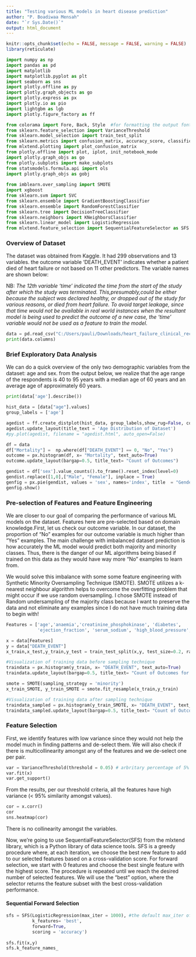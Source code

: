 ```yaml
---
title: "Testing various ML models in heart disease prediction"
author: "P. Boadiwaa Mensah"
date: "`r Sys.Date()`"
output: html_document
---
```


```r
knitr::opts_chunk$set(echo = FALSE, message = FALSE, warning = FALSE)
library(reticulate)
```

```python
import numpy as np
import pandas as pd
import matplotlib
import matplotlib.pyplot as plt
import seaborn as sns
import plotly.offline as py
import plotly.graph_objects as go
import plotly.express as px
import plotly.io as pio 
import lightgbm as lgb
import plotly.figure_factory as ff

from colorama import Fore, Back, Style  #for formatting the output font of printed texts
from sklearn.feature_selection import VarianceThreshold
from sklearn.model_selection import train_test_split
from sklearn.metrics import confusion_matrix, accuracy_score, classification_report, precision_score,recall_score
from mlxtend.plotting import plot_confusion_matrix
from plotly.offline import plot, iplot, init_notebook_mode
import plotly.graph_objs as go
from plotly.subplots import make_subplots
from statsmodels.formula.api import ols
import plotly.graph_objs as gobj
 
from imblearn.over_sampling import SMOTE
import xgboost
from sklearn.svm import SVC
from sklearn.ensemble import GradientBoostingClassifier
from sklearn.ensemble import RandomForestClassifier
from sklearn.tree import DecisionTreeClassifier
from sklearn.neighbors import KNeighborsClassifier
from sklearn.linear_model import LogisticRegression
from mlxtend.feature_selection import SequentialFeatureSelector as SFS 

``` 

### Overview of Dataset

The dataset was obtained from Kaggle. It had 299 observations and 13 variables. the outcome variable 'DEATH_EVENT' indicates whether a patient died of heart failure or not based on 11 other predictors. The variable names are shown below:

NB: *The 12th variable 'time' indicated the time from the start of the study after which the study was terminated. This,presumably,could be either because the subject was declared healthy, or dropped out of the study for various reasons, or died from heart failure. To avoid target leakage, since that time would not be available in real world instances when the resultant model is being used to predict the outcome of a new case, the 'time' variable would not be used as a feature to train the model.*

```python
data = pd.read_csv("C:/Users/pauli/Downloads/heart_failure_clinical_records_dataset.csv")
print(data.columns)
```

### Brief Exploratory Data Analysis

We can do a quick overview of the only two demographic variables from the dataset: age and sex. from the output below, we realize that the age range of the respondents is 40 to 95 years with a median age of 60 years and an average age of approximately 60 years.
```python
print(data['age'].describe())
```

```python
hist_data = [data["age"].values]
group_labels = ['age']

agedist = ff.create_distplot(hist_data, group_labels,show_rug=False, colors=['#37AA9C'])
agedist.update_layout(title_text = 'Age Distribution of Dataset')
#py.plot(agedist, filename = "agedist.html", auto_open=False)

```

```python
df = data
df["Mortality"] =  np.where(df["DEATH_EVENT"] == 0, "No", "Yes")
outcome = px.histogram(df, x= "Mortality", text_auto=True)
outcome.update_layout(bargap=0.5, title_text= "Count of Outcomes")

```


```python
gendist = df['sex'].value_counts().to_frame().reset_index(level=0)
gendist.replace([1,0],["Male", "Female"], inplace = True)
genfig = px.pie(gendist, values = 'sex', names='index', title  = "Gender Distribution of Dataset" )
genfig.show()
```

### Pre-selection of Features and Feature Engineering

We are closer to our goal of comparing the performance of various ML models on the dataset. Features here are pre-selected based on domain knowledge.First, let us check our outcome variable. In our dataset, the proportion of "No" examples for our outcome variable is much higher than "Yes" examples. The main challenge with imbalanced dataset prediction is how accurately the ML model would predict both majority and minority classes. Thus, there is the danger of our ML algorithms being biased if trained on this data as they would have way more "No" examples to learn from. 

We would solve this imbalance with some some feature engineering with Synthetic Minority Oversampling Technique (SMOTE). SMOTE utilizes a k-nearest neighbour algorithm helps to overcome the overfitting problem that might occur if we use random oversampling.
I chose SMOTE instead of Random undersampling of the majority class because I want to preserve the data and not eliminate any examples since I do not have much training data to begin with!

```python
Features = ['age','anaemia','creatinine_phosphokinase', 'diabetes',
            'ejection_fraction', 'serum_sodium', 'high_blood_pressure','smoking']

x = data[Features]
y = data["DEATH_EVENT"]
x_train,x_test,y_train,y_test = train_test_split(x,y, test_size=0.2, random_state=2)

#Visualization of training data before sampling technique
traindata = px.histogram(y_train, x= "DEATH_EVENT", text_auto=True)
traindata.update_layout(bargap=0.5, title_text= "Count of Outcomes for Training Dataset")

```

```python
smote = SMOTE(sampling_strategy = 'minority')
x_train_SMOTE, y_train_SMOTE = smote.fit_resample(x_train,y_train)

#Visualization of training data after sampling technique
traindata_sampled = px.histogram(y_train_SMOTE, x= "DEATH_EVENT", text_auto=True)
traindata_sampled.update_layout(bargap=0.5, title_text= "Count of Outcomes for Training Dataset after Sampling")

```

### Feature Selection

First, we identify features with low variance since they would not help the model much in finding patterns and de-select them. We will also check if there is multicollinearity amongst any of the features and we de-select one per pair.

```python
var = VarianceThreshold(threshold = 0.05) # arbritary percentage of 5% for the minimum variance to be allowed. Thus features with a minimum of 95% similarity of values would be dropped.
var.fit(x) 
var.get_support()

```
From the results, per our threshold criteria, all the features have high variance (< 95% similarity amongst values).

```python
cor = x.corr() 
cor
sns.heatmap(cor)
``` 
There is no collinearity amongst the variables.

Now, we're going to use SequentialFeatureSelector(SFS) from the mlxtend library, which is a Python library of data science tools. SFS is a greedy procedure where, at each iteration, we choose the best new feature to add to our selected features based on a cross-validation score. For forward selection, we start with 0 features and choose the best single feature with the highest score. The procedure is repeated until we reach the desired number of selected features. We will use the “best” option, where the selector returns the feature subset with the best cross-validation performance.

#### Sequential Forward Selection
```python
sfs = SFS(LogisticRegression(max_iter = 1000), #the default max_iter of 100 was not enough for the algorithm to converge
          k_features= 'best', 
          forward=True, 
          scoring = 'accuracy')
          
sfs.fit(x,y)
sfs.k_feature_names_

```


